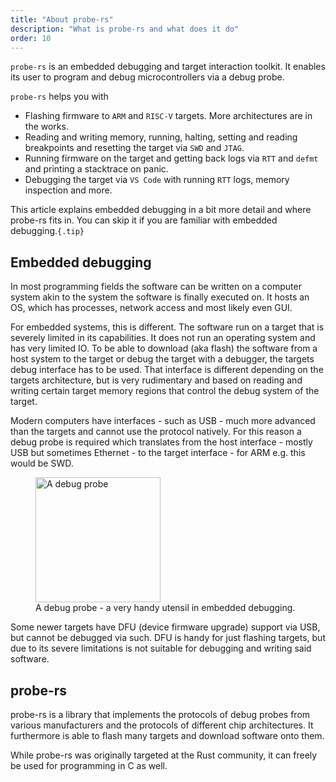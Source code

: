 ```yaml
---
title: "About probe-rs"
description: "What is probe-rs and what does it do"
order: 10
---
```


`probe-rs` is an embedded debugging and target interaction toolkit. It enables
its user to program and debug microcontrollers via a debug probe.

`probe-rs` helps you with

- Flashing firmware to `ARM` and `RISC-V` targets. More architectures are in the
  works.
- Reading and writing memory, running, halting, setting and reading breakpoints
  and resetting the target via `SWD` and `JTAG`.
- Running firmware on the target and getting back logs via `RTT` and `defmt` and
  printing a stacktrace on panic.
- Debugging the target via `VS Code` with running `RTT` logs, memory inspection
  and more.

This article explains embedded debugging in a bit more detail and where probe-rs
fits in. You can skip it if you are familiar with embedded debugging.`{.tip}`

## Embedded debugging

In most programming fields the software can be written on a computer system akin
to the system the software is finally executed on. It hosts an OS, which has
processes, network access and most likely even GUI.

For embedded systems, this is different. The software run on a target that is
severely limited in its capabilities. It does not run an operating system and
has very limited IO. To be able to download (aka flash) the software from a host
system to the target or debug the target with a debugger, the targets debug
interface has to be used. That interface is different depending on the targets
architecture, but is very rudimentary and based on reading and writing certain
target memory regions that control the debug system of the target.

Modern computers have interfaces - such as USB - much more advanced than the
targets and cannot use the protocol natively. For this reason a debug probe is
required which translates from the host interface - mostly USB but sometimes
Ethernet - to the target interface - for ARM e.g. this would be SWD.


<figure>
    <Image src={jlink} alt="A debug probe" height="200px" />
    <figcaption>A debug probe - a very handy utensil in embedded debugging.</figcaption>
</figure>

Some newer targets have DFU (device firmware upgrade) support via USB, but
cannot be debugged via such. DFU is handy for just flashing targets, but due to
its severe limitations is not suitable for debugging and writing said software.

## probe-rs

probe-rs is a library that implements the protocols of debug probes from various
manufacturers and the protocols of different chip architectures. It furthermore
is able to flash many targets and download software onto them.

While probe-rs was originally targeted at the Rust community, it can freely be
used for programming in C as well.
